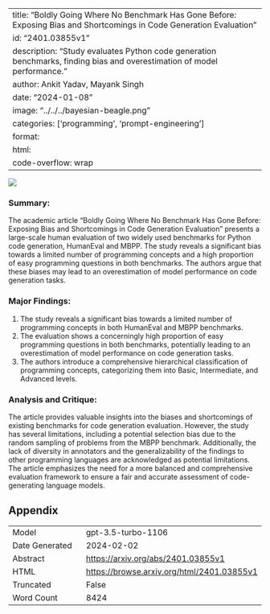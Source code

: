
---
title: "Boldly Going Where No Benchmark Has Gone Before: Exposing Bias and Shortcomings in Code Generation Evaluation"
id: "2401.03855v1"
description: "Study evaluates Python code generation benchmarks, finding bias and overestimation of model performance."
author: Ankit Yadav, Mayank Singh
date: "2024-01-08"
image: "../../../bayesian-beagle.png"
categories: ['programming', 'prompt-engineering']
format:
  html:
    code-overflow: wrap
---

![](None)

### Summary:
The academic article "Boldly Going Where No Benchmark Has Gone Before: Exposing Bias and Shortcomings in Code Generation Evaluation" presents a large-scale human evaluation of two widely used benchmarks for Python code generation, HumanEval and MBPP. The study reveals a significant bias towards a limited number of programming concepts and a high proportion of easy programming questions in both benchmarks. The authors argue that these biases may lead to an overestimation of model performance on code generation tasks.

### Major Findings:
1. The study reveals a significant bias towards a limited number of programming concepts in both HumanEval and MBPP benchmarks.
2. The evaluation shows a concerningly high proportion of easy programming questions in both benchmarks, potentially leading to an overestimation of model performance on code generation tasks.
3. The authors introduce a comprehensive hierarchical classification of programming concepts, categorizing them into Basic, Intermediate, and Advanced levels.

### Analysis and Critique:
The article provides valuable insights into the biases and shortcomings of existing benchmarks for code generation evaluation. However, the study has several limitations, including a potential selection bias due to the random sampling of problems from the MBPP benchmark. Additionally, the lack of diversity in annotators and the generalizability of the findings to other programming languages are acknowledged as potential limitations. The article emphasizes the need for a more balanced and comprehensive evaluation framework to ensure a fair and accurate assessment of code-generating language models.

## Appendix

|          |          |
|----------|----------|
| Model     | gpt-3.5-turbo-1106       |
| Date Generated     | 2024-02-02       |
| Abstract | [https://arxiv.org/abs/2401.03855v1](https://arxiv.org/abs/2401.03855v1)        |
| HTML     | [https://browse.arxiv.org/html/2401.03855v1](https://browse.arxiv.org/html/2401.03855v1)       |
| Truncated       | False       |
| Word Count       | 8424       |